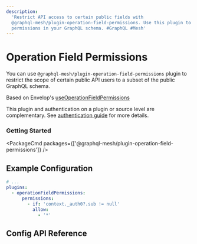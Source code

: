 ```yaml
---
description:
  'Restrict API access to certain public fields with
  @graphql-mesh/plugin-operation-field-permissions. Use this plugin to manage field-level
  permissions in your GraphQL schema. #GraphQL #Mesh'
---
```



# Operation Field Permissions

You can use `@graphql-mesh/plugin-operation-field-permissions` plugin to restrict the scope of
certain public API users to a subset of the public GraphQL schema.

Based on Envelop's
[useOperationFieldPermissions](https://www.envelop.dev/plugins/use-operation-field-permissions)

This plugin and authentication on a plugin or source level are complementary. See
[authentication guide](/docs/guides/auth0) for more details.

### Getting Started

<PackageCmd packages={['@graphql-mesh/plugin-operation-field-permissions']} />

## Example Configuration

```yaml filename=".meshrc.yaml"
# ...
plugins:
  - operationFieldPermissions:
      permissions:
        - if: 'context._auth0?.sub != null'
          allow:
            - '*'
```

## Config API Reference


<API />

